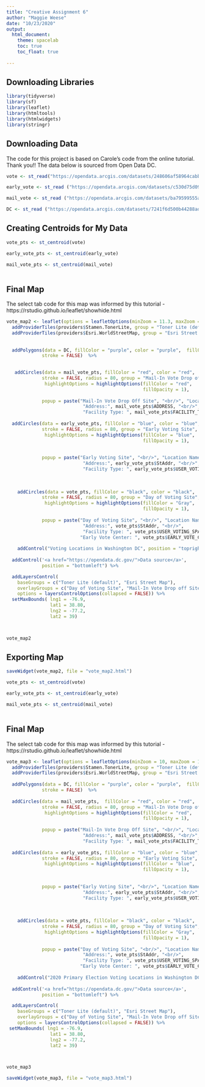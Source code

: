 ---
title: "Creative Assignment 6"
author: "Maggie Weese"
date: "10/23/2020"
output: 
  html_document:
    theme: spacelab
    toc: true
    toc_float: true
 
---

## Downloading Libraries
```{r, warning=FALSE, results=FALSE, message=FALSE}
library(tidyverse)
library(sf)
library(leaflet)
library(htmltools)
library(htmlwidgets)
library(stringr)
```

## Downloading Data 

The code for this project is based on Carole's code from the online tutorial. Thank you!! The data below is sourced from Open Data DC. 
```{r, warning=FALSE, results=FALSE, message=FALSE}

vote <- st_read("https://opendata.arcgis.com/datasets/248606af58964cabb6fcec6460208f23_0.geojson")

early_vote <- st_read ("https://opendata.arcgis.com/datasets/c530d75d09674a6aafe88c613b48cb4b_0.geojson")

mail_vote <- st_read ("https://opendata.arcgis.com/datasets/ba79599555a64e3c80d7de4b54566bde_0.geojson")

DC <- st_read ("https://opendata.arcgis.com/datasets/7241f6d500b44288ad983f0942b39663_10.geojson")

```
## Creating Centroids for My Data
```{r, warning=FALSE, results=FALSE, message=FALSE}
vote_pts <- st_centroid(vote)

early_vote_pts <- st_centroid(early_vote)

mail_vote_pts <- st_centroid(mail_vote)
                              

```


## Final Map
The select tab code for this map was informed by this tutorial - https://rstudio.github.io/leaflet/showhide.html
```{r}
vote_map2 <- leaflet(options = leafletOptions(minZoom = 11.3, maxZoom = 18)) %>%
  addProviderTiles(providers$Stamen.TonerLite, group = "Toner Lite (default)") %>%
  addProviderTiles(providers$Esri.WorldStreetMap, group = "Esri Street Map") %>%
   
  
  addPolygons(data = DC, fillColor = "purple", color = "purple",  fillOpacity = 0.03,
             stroke = FALSE)  %>%
  

   addCircles(data = mail_vote_pts, fillColor = "red", color = "red", 
             stroke = FALSE, radius = 80, group = "Mail-In Vote Drop off Site",
              highlightOptions = highlightOptions(fillColor = "red", 
                                                  fillOpacity = 1), 
  
             popup = paste("Mail-In Vote Drop Off Site", "<br/>", "Location Name:", mail_vote_pts$DROP_SITE, "<br/>",
                            "Address:", mail_vote_pts$ADDRESS, "<br/>",
                            "Facility Type: ", mail_vote_pts$FACILITY_TYPE, "<br/>")) %>%    
  
  addCircles(data = early_vote_pts, fillColor = "blue", color = "blue", 
             stroke = FALSE, radius = 80, group = "Early Voting Site",
              highlightOptions = highlightOptions(fillColor = "blue", 
                                                  fillOpacity = 1), 
             
 
             popup = paste("Early Voting Site", "<br/>", "Location Name:", early_vote_pts$LOCATION, "<br/>",
                            "Address:", early_vote_pts$StAddr, "<br/>",
                            "Facility Type: ", early_vote_pts$USER_VOTING_SPACE, "<br/>")) %>%  
  
  
  
    addCircles(data = vote_pts, fillColor = "black", color = "black", 
             stroke = FALSE, radius = 80, group = "Day of Voting Site",
              highlightOptions = highlightOptions(fillColor = "Gray", 
                                                  fillOpacity = 1), 
             
             popup = paste("Day of Voting Site", "<br/>", "Location Name:", vote_pts$LOCATION, "<br/>",
                            "Address:", vote_pts$StAddr, "<br/>",
                            "Facility Type: ", vote_pts$USER_VOTING_SPACE, " <br/>",
                           "Early Vote Center: ", vote_pts$EARLY_VOTE_CENTER,  "<br/>")) %>%
               
    addControl("Voting Locations in Washington DC", position = "topright") %>%
  
  addControl('<a href="https://opendata.dc.gov/">Data source</a>',
             position = "bottomleft") %>%

  addLayersControl(
    baseGroups = c("Toner Lite (default)", "Esri Street Map"),
    overlayGroups = c("Day of Voting Site", "Mail-In Vote Drop off Site", "Early Voting Site"),
    options = layersControlOptions(collapsed = FALSE)) %>%
  setMaxBounds( lng1 = -76.9,
                lat1 = 38.80,
                lng2 = -77.2,
                lat2 = 39)



vote_map2
```

## Exporting Map
```{r}
saveWidget(vote_map2, file = "vote_map2.html")
```

```{r, warning=FALSE, results=FALSE, message=FALSE}
vote_pts <- st_centroid(vote)

early_vote_pts <- st_centroid(early_vote)

mail_vote_pts <- st_centroid(mail_vote)
                              

```


## Final Map
The select tab code for this map was informed by this tutorial - https://rstudio.github.io/leaflet/showhide.html
```{r}
vote_map3 <- leaflet(options = leafletOptions(minZoom = 10, maxZoom = 18)) %>%
  addProviderTiles(providers$Stamen.TonerLite, group = "Toner Lite (default)") %>%
  addProviderTiles(providers$Esri.WorldStreetMap, group = "Esri Street Map") %>%
   
  addPolygons(data = DC, fillColor = "purple", color = "purple",  fillOpacity = 0.03,
             stroke = FALSE)  %>%
  
  addCircles(data = mail_vote_pts,  fillColor = "red", color = "red", 
             stroke = FALSE, radius = 80, group = "Mail-In Vote Drop off Site",
              highlightOptions = highlightOptions(fillColor = "red", 
                                                  fillOpacity = 1), 
  
             popup = paste("Mail-In Vote Drop Off Site", "<br/>", "Location Name:", mail_vote_pts$DROP_SITE, "<br/>",
                            "Address:", mail_vote_pts$ADDRESS, "<br/>",
                            "Facility Type: ", mail_vote_pts$FACILITY_TYPE, "<br/>")) %>%    
  
  addCircles(data = early_vote_pts, fillColor = "blue", color = "blue", 
             stroke = FALSE, radius = 80, group = "Early Voting Site",
              highlightOptions = highlightOptions(fillColor = "blue", 
                                                  fillOpacity = 1), 
             
 
             popup = paste("Early Voting Site", "<br/>", "Location Name:", early_vote_pts$LOCATION, "<br/>",
                            "Address:", early_vote_pts$StAddr, "<br/>",
                            "Facility Type: ", early_vote_pts$USER_VOTING_SPACE, "<br/>")) %>%  
  
  
  
    addCircles(data = vote_pts, fillColor = "black", color = "black", 
             stroke = FALSE, radius = 80, group = "Day of Voting Site",
              highlightOptions = highlightOptions(fillColor = "Gray", 
                                                  fillOpacity = 1), 
             
             popup = paste("Day of Voting Site", "<br/>", "Location Name:", vote_pts$LOCATION, "<br/>",
                            "Address:", vote_pts$StAddr, "<br/>",
                            "Facility Type: ", vote_pts$USER_VOTING_SPACE, " <br/>",
                           "Early Vote Center: ", vote_pts$EARLY_VOTE_CENTER,  "<br/>")) %>%
               
    addControl("2020 Primary Election Voting Locations in Washington DC", position = "topright") %>%
  
  addControl('<a href="https://opendata.dc.gov/">Data source</a>',
             position = "bottomleft") %>%

  addLayersControl(
    baseGroups = c("Toner Lite (default)", "Esri Street Map"),
    overlayGroups = c("Day of Voting Site", "Mail-In Vote Drop off Site", "Early Voting Site"),
    options = layersControlOptions(collapsed = FALSE)) %>%
 setMaxBounds( lng1 = -76.9,
                lat1 = 38.80,
                lng2 = -77.2,
                lat2 = 39)



vote_map3
```


```{r}
saveWidget(vote_map3, file = "vote_map3.html")

```